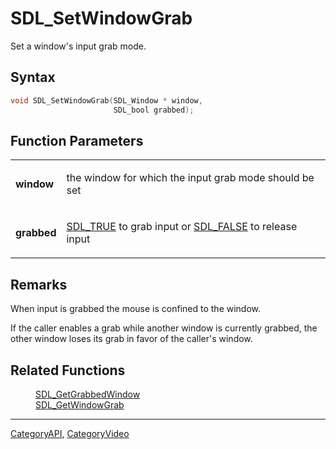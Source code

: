 = SDL_SetWindowGrab =

Set a window's input grab mode.

== Syntax ==

<syntaxhighlight lang='c'>
void SDL_SetWindowGrab(SDL_Window * window,
                       SDL_bool grabbed);
</syntaxhighlight>

== Function Parameters ==

{|
|'''window'''
|the window for which the input grab mode should be set
|-
|'''grabbed'''
|[[SDL_TRUE]] to grab input or [[SDL_FALSE]] to release input
|}

== Remarks ==

When input is grabbed the mouse is confined to the window.

If the caller enables a grab while another window is currently grabbed, the
other window loses its grab in favor of the caller's window.

== Related Functions ==

:[[SDL_GetGrabbedWindow]]
:[[SDL_GetWindowGrab]]

----
[[CategoryAPI]], [[CategoryVideo]]


